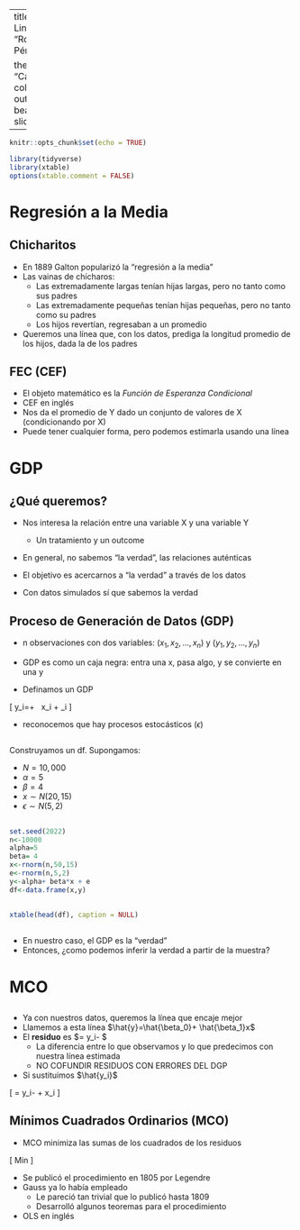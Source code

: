 
---
title: "Regresión Lineal"
author: "Rodrigo Negrete Pérez"
date: \today

theme: "CambridgeUS"
colortheme: 'beaver'
output: 
  beamer_presentation:
    slide_level: 2
    toc: true
---

```r
knitr::opts_chunk$set(echo = TRUE)
```

```r
library(tidyverse)
library(xtable)
options(xtable.comment = FALSE)
```

# Regresión a la Media

## Chicharitos

* En 1889 Galton popularizó la "regresión a la media"
* Las vainas de chícharos:
  + Las extremadamente largas tenían hijas largas, pero no tanto como sus padres
  + Las extremadamente pequeñas tenían hijas pequeñas, pero no tanto como su padres
  + Los hijos revertían, regresaban a un promedio
  
  
* Queremos una línea que, con los datos,  prediga la longitud promedio de los hijos, dada la de los padres

## FEC (CEF)

* El objeto matemático es la *Función de Esperanza Condicional*
* CEF en inglés
* Nos da el promedio de Y dado un conjunto de valores de X (condicionando por X)
* Puede tener cualquier forma, pero podemos estimarla usando una línea

# GDP

## ¿Qué queremos? 

* Nos interesa la relación entre una variable X y una variable Y
  * Un tratamiento y un outcome
  
* En general, no sabemos "la verdad", las relaciones auténticas  

* El objetivo es acercarnos a "la verdad" a través de los datos

* Con datos simulados sí que sabemos la verdad

## Proceso de Generación de Datos (GDP)

* n observaciones con dos variables: ($x_1, x_2 , ..., x_n$) y ($y_1, y_2, ..., y_n$)

* GDP es como un caja negra: entra una x, pasa algo, y se convierte en una y

* Definamos un GDP

\[ y_i=\alpha + \beta \  x_i + \epsilon_i \]

* reconocemos que hay procesos estocásticos ($\epsilon$)



## 

Construyamos un df. Supongamos:
 
* $N=10,000$
* $\alpha = 5$
* $\beta= 4$
* $x \sim N(20, 15)$
* $\epsilon \sim N(5,2)$
 
## 

```r
set.seed(2022)
n<-10000
alpha=5
beta= 4
x<-rnorm(n,50,15)
e<-rnorm(n,5,2)
y<-alpha+ beta*x + e
df<-data.frame(x,y)
```

## 

```r
xtable(head(df), caption = NULL)
```

##

* En nuestro caso, el GDP es la "verdad"
* Entonces, ¿como podemos inferir la verdad a partir de la muestra?


# MCO




## 

* Ya con nuestros datos, queremos la línea que encaje mejor
* Llamemos a esta línea $\hat{y}=\hat{\beta_0}+ \hat{\beta_1}x$
* El **residuo** es $\hat{u_i}= y_i-\hat{y_i} $
  + La diferencia entre lo que observamos y lo que predecimos con nuestra línea estimada
  + NO COFUNDIR RESIDUOS CON ERRORES DEL DGP
* Si sustituimos $\hat{y_i}$  

\[ \hat{u_i}= y_i- \hat{\beta_0}+ \hat{\beta_1}x_i \]
  

## Mínimos Cuadrados Ordinarios (MCO)

* MCO minimiza las sumas de los cuadrados de los residuos

\[ Min  \]

* Se publicó el procedimiento en 1805 por Legendre
* Gauss ya lo había empleado
  + Le pareció tan trivial que lo publicó hasta 1809
  + Desarrolló algunos teoremas para el procedimiento
  
* OLS en inglés  



  
